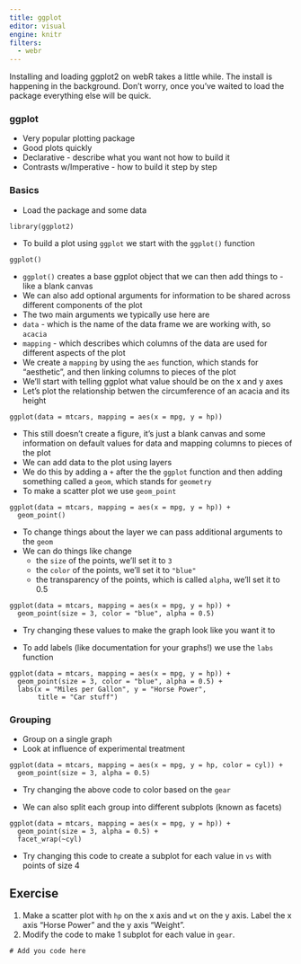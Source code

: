 ```yaml
---
title: ggplot
editor: visual
engine: knitr
filters:
  - webr
---
```


<html>
<script type="module">

//=== WebR setup ===

import { WebR } from 'https://webr.r-wasm.org/latest/webr.mjs'; 
globalThis.webR = new WebR(); 
await globalThis.webR.init(); 
globalThis.webRCodeShelter = await new globalThis.webR.Shelter();
await globalThis.webR.installPackages(['ggplot2'])

</script>
</html>

::: {.callout-warning}
Installing and loading ggplot2 on webR takes a little while.
The install is happening in the background.
Don't worry, once you've waited to load the package everything else will be quick.
:::

### ggplot

* Very popular plotting package
* Good plots quickly
* Declarative - describe what you want not how to build it
* Contrasts w/Imperative - how to build it step by step
  
### Basics

* Load the package and some data

```webr
library(ggplot2)
```

* To build a plot using `ggplot` we start with the `ggplot()` function

```webr
ggplot()
```

* `ggplot()` creates a base ggplot object that we can then add things to - like a blank canvas
* We can also add optional arguments for information to be shared across different components of the plot
* The two main arguments we typically use here are 
* `data` - which is the name of the data frame we are working with, so `acacia`
* `mapping` - which describes which columns of the data are used for different aspects of the plot
* We create a `mapping` by using the `aes` function, which stands for "aesthetic", and then linking columns to pieces of the plot
* We'll start with telling ggplot what value should be on the x and y axes
* Let's plot the relationship betwen the circumference of an acacia and its height

```webr
ggplot(data = mtcars, mapping = aes(x = mpg, y = hp))
```

* This still doesn't create a figure, it's just a blank canvas and some information on
  default values for data and mapping columns to pieces of the plot
* We can add data to the plot using layers
* We do this by adding a `+` after the the `ggplot` function and then adding something called a `geom`, which stands for `geometry`
* To make a scatter plot we use `geom_point`

```webr
ggplot(data = mtcars, mapping = aes(x = mpg, y = hp)) +
  geom_point()
```
  
* To change things about the layer we can pass additional arguments to the `geom`
* We can do things like change
  * the `size` of the points, we'll set it to `3`
  * the `color` of the points, we'll set it to `"blue"`
  * the transparency of the points, which is called `alpha`, we'll set it to 0.5

```webr
ggplot(data = mtcars, mapping = aes(x = mpg, y = hp)) +
  geom_point(size = 3, color = "blue", alpha = 0.5)
```

* Try changing these values to make the graph look like you want it to

* To add labels (like documentation for your graphs!) we use the `labs` function

```webr
ggplot(data = mtcars, mapping = aes(x = mpg, y = hp)) +
  geom_point(size = 3, color = "blue", alpha = 0.5) +
  labs(x = "Miles per Gallon", y = "Horse Power",
       title = "Car stuff")
```

### Grouping

* Group on a single graph
* Look at influence of experimental treatment

```webr
ggplot(data = mtcars, mapping = aes(x = mpg, y = hp, color = cyl)) +
  geom_point(size = 3, alpha = 0.5)
```

* Try changing the above code to color based on the `gear`

* We can also split each group into different subplots (known as facets)

```webr
ggplot(data = mtcars, mapping = aes(x = mpg, y = hp)) +
  geom_point(size = 3, alpha = 0.5) +
  facet_wrap(~cyl)
```

* Try changing this code to create a subplot for each value in `vs` with points of size 4

::: {.callout-note}

## Exercise

1. Make a scatter plot with `hp` on the x axis and `wt` on the y axis. Label the x axis "Horse Power" and the y axis “Weight”.
2. Modify the code to make 1 subplot for each value in `gear`.

```webr
# Add you code here
```
:::
